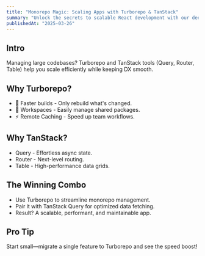 ```yaml
---
title: "Monorepo Magic: Scaling Apps with Turborepo & TanStack"
summary: "Unlock the secrets to scalable React development with our deep dive into Turborepo and TanStack. We'll show you how Turborepo's intelligent caching and parallel execution works seamlessly with TanStack's ecosystem (Query, Router, Table) to create maintainable, high-performance applications that grow with your business needs."
publishedAt: "2025-03-26"
---
```


## Intro

Managing large codebases? Turborepo and TanStack tools (Query, Router, Table) help you scale efficiently while keeping DX smooth.

## Why Turborepo?

- 🚀 Faster builds - Only rebuild what's changed.
- 🧩 Workspaces - Easily manage shared packages.
- ⚡ Remote Caching - Speed up team workflows.

## Why TanStack?

- Query - Effortless async state.
- Router - Next-level routing.
- Table - High-performance data grids.

## The Winning Combo

- Use Turborepo to streamline monorepo management.
- Pair it with TanStack Query for optimized data fetching.
- Result? A scalable, performant, and maintainable app.

## Pro Tip

Start small—migrate a single feature to Turborepo and see the speed boost!

